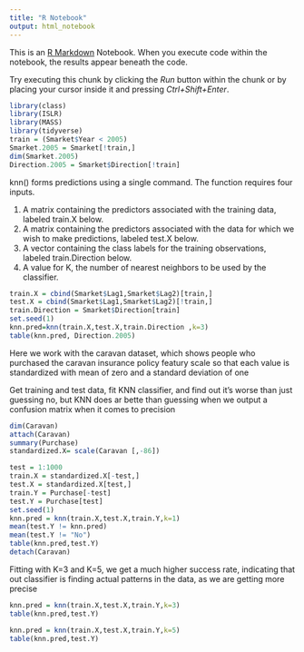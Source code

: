 ```yaml
---
title: "R Notebook"
output: html_notebook
---
```


This is an [R Markdown](http://rmarkdown.rstudio.com) Notebook. When you execute code within the notebook, the results appear beneath the code. 

Try executing this chunk by clicking the *Run* button within the chunk or by placing your cursor inside it and pressing *Ctrl+Shift+Enter*. 

```r
library(class)
library(ISLR)
library(MASS)
library(tidyverse)
train = (Smarket$Year < 2005)
Smarket.2005 = Smarket[!train,]
dim(Smarket.2005)
Direction.2005 = Smarket$Direction[!train]

```


knn() forms predictions using a single command. The function
requires four inputs.

1. A matrix containing the predictors associated with the training data,
labeled train.X below.
2. A matrix containing the predictors associated with the data for which
we wish to make predictions, labeled test.X below.
3. A vector containing the class labels for the training observations,
labeled train.Direction below.
4. A value for K, the number of nearest neighbors to be used by the
classifier.

```r
train.X = cbind(Smarket$Lag1,Smarket$Lag2)[train,]
test.X = cbind(Smarket$Lag1,Smarket$Lag2)[!train,]
train.Direction = Smarket$Direction[train]
set.seed(1)
knn.pred=knn(train.X,test.X,train.Direction ,k=3)
table(knn.pred, Direction.2005)
```


Here we work with the caravan dataset, which shows people who purchased the caravan insurance policy
featury scale so that each value is standardized with mean of zero and a standard deviation of one

Get training and test data, fit KNN classifier, and find out it's worse than just guessing no, but KNN does ar bette than guessing when we output a confusion matrix when it comes to precision
```r
dim(Caravan)
attach(Caravan)
summary(Purchase)
standardized.X= scale(Caravan [,-86])

test = 1:1000
train.X = standardized.X[-test,]
test.X = standardized.X[test,]
train.Y = Purchase[-test]
test.Y = Purchase[test]
set.seed(1)
knn.pred = knn(train.X,test.X,train.Y,k=1)
mean(test.Y != knn.pred)
mean(test.Y != "No")
table(knn.pred,test.Y)
detach(Caravan)
```

Fitting with K=3 and K=5, we get a much higher success rate, indicating that out classifier is finding actual patterns in the data, as we are getting more precise
```r
knn.pred = knn(train.X,test.X,train.Y,k=3)
table(knn.pred,test.Y)

knn.pred = knn(train.X,test.X,train.Y,k=5)
table(knn.pred,test.Y)
```

